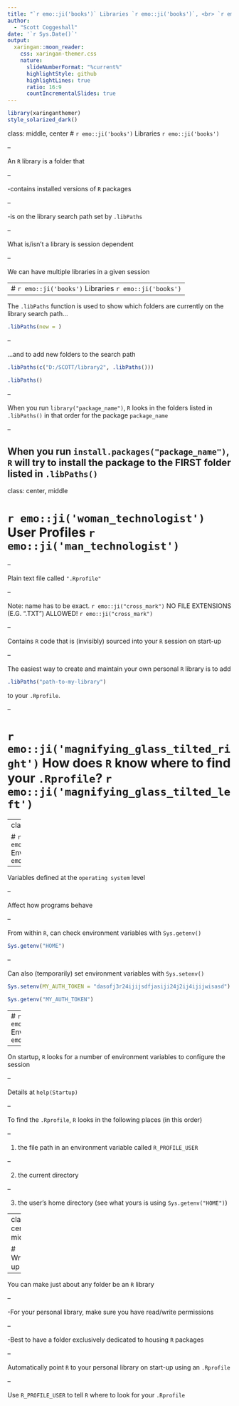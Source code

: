 ```yaml
---
title: "`r emo::ji('books')` Libraries `r emo::ji('books')`, <br> `r emo::ji('woman_technologist')` User Profiles `r emo::ji('man_technologist')`, <br> and <br> `r emo::ji('globe_showing_Americas')` Environment Variables `r emo::ji('globe_showing_Americas')` <br> in <img src='r-programming-language.png' style='width: 5%'>"
author: 
  - "Scott Coggeshall"
date: '`r Sys.Date()`'
output:
  xaringan::moon_reader:
    css: xaringan-themer.css
    nature:
      slideNumberFormat: "%current%"
      highlightStyle: github
      highlightLines: true
      ratio: 16:9
      countIncrementalSlides: true
---
```

```r
library(xaringanthemer)
style_solarized_dark()
```
class: middle, center
#  `r emo::ji('books')` Libraries `r emo::ji('books')`

--

An `R` library is a folder that

--

 -contains installed versions of `R` packages
 
--
 
 -is on the library search path set by `.libPaths`

--

What is/isn't a library is session dependent

--

We can have multiple libraries in a given session


---
#  `r emo::ji('books')` Libraries `r emo::ji('books')`
--

The `.libPaths` function is used to show which folders are currently on the library search path...
```r

.libPaths(new = )

```

--

...and to add new folders to the search path

```r

.libPaths(c("D:/SCOTT/library2", .libPaths()))

.libPaths()

```

--

When you run `library("package_name")`, `R` looks in the folders listed in `.libPaths()` in that order for the package `package_name` 

--

When you run `install.packages("package_name")`, `R` will try to install the package to the FIRST folder listed in `.libPaths()`
---
class: center, middle

# `r emo::ji('woman_technologist')` User Profiles `r emo::ji('man_technologist')`



--

Plain text file called `".Rprofile"`

--

 Note: name has to be exact. `r emo::ji("cross_mark")` NO FILE EXTENSIONS (E.G. ".TXT") ALLOWED! `r emo::ji("cross_mark")`

--

Contains `R` code that is (invisibly) sourced into your `R` session on start-up

--

The easiest way to create and maintain your own personal `R` library is to add 

```r
.libPaths("path-to-my-library")
```

to your `.Rprofile`. 

--

# `r emo::ji('magnifying_glass_tilted_right')` How does `R` know where to find your `.Rprofile`? `r emo::ji('magnifying_glass_tilted_left')`


---
class: middle, center

# `r emo::ji('globe_showing_Americas')` Environment Variables `r emo::ji('globe_showing_Americas')`

--

Variables defined at the `operating system` level 

--

Affect how programs behave

--

From within `R`, can check environment variables with `Sys.getenv()`

```r

Sys.getenv("HOME")

```

--

Can also (temporarily) set environment variables with `Sys.setenv()`

```r

Sys.setenv(MY_AUTH_TOKEN = "dasofj3r24ijijsdfjasiji24j2ij4ijijwisasd")

Sys.getenv("MY_AUTH_TOKEN")
```

---
# `r emo::ji('globe_showing_Americas')` Environment Variables `r emo::ji('globe_showing_Americas')`

--

On startup, `R` looks for a number of environment variables to configure the session

--

Details at `help(Startup)`

--

To find the `.Rprofile`, `R` looks in the following places (in this order)

--

1. the file path in an environment variable called `R_PROFILE_USER`

--

2. the current directory

--

3. the user's home directory (see what yours is using `Sys.getenv("HOME")`)


---
class: center, middle


# Wrapping up

--

You can make just about any folder be an `R` library

--

-For your personal library, make sure you have read/write permissions

--

-Best to have a folder exclusively dedicated to housing `R` packages

--

Automatically point `R` to your personal library on start-up using an `.Rprofile`

--

Use `R_PROFILE_USER` to tell `R` where to look for your `.Rprofile`
